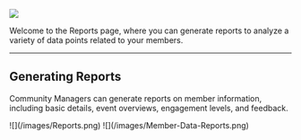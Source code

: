 ![](/images/Reports.png)

Welcome to the Reports page, where you can generate reports to analyze a variety of data points related to your members.

---

## **Generating Reports**

Community Managers can generate reports on member information, including basic details, event overviews, engagement levels, and feedback.

<Steps>
  <Step title="Go to Reports > Generate Report">
    ![](/images/Reports.png)
  </Step>
  <Step title="Select Information and Export to CSV">
    ![](/images/Member-Data-Reports.png)
  </Step>
</Steps>
